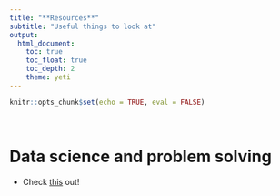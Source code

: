 ```yaml
---
title: "**Resources**"
subtitle: "Useful things to look at"
output:
  html_document:
    toc: true
    toc_float: true
    toc_depth: 2
    theme: yeti
---
```


```r
knitr::opts_chunk$set(echo = TRUE, eval = FALSE)
```
<br>

# Data science and problem solving
* Check [this](https://online.jcu.edu.au/blog/data-science-solves-business-problems) out!

